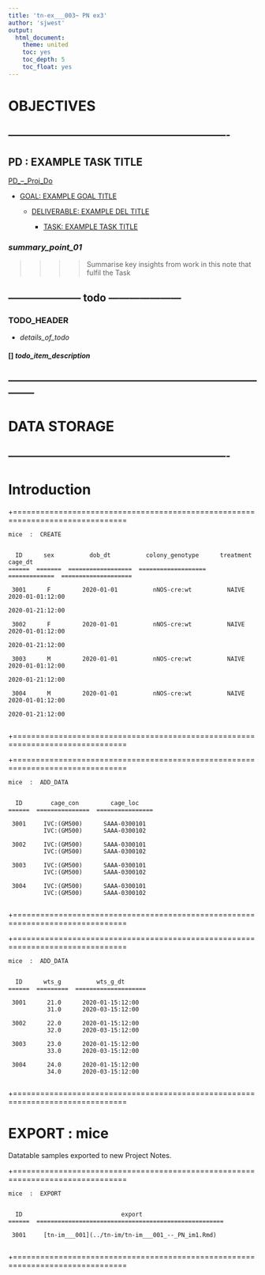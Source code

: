```yaml
---
title: 'tn-ex___003~ PN ex3'
author: 'sjwest'
output:
  html_document:
    theme: united
    toc: yes
    toc_depth: 5
    toc_float: yes
---
```




# OBJECTIVES



----------------------------------------------------------------
----------------------------------------------------------------



## PD : EXAMPLE TASK TITLE


[PD_--_Proj_Do](../../PD_--_Proj_Do.Rmd)


* [GOAL: EXAMPLE GOAL TITLE](../../PD_--_Proj_Do.Rmd#goal-example-goal-title)

    + [DELIVERABLE: EXAMPLE DEL TITLE](../../PD_--_Proj_Do.Rmd#deliverable-example-del-title)

        - [TASK: EXAMPLE TASK TITLE](../../PD_--_Proj_Do.Rmd#task-example-task-title)



### _summary_point_01_

>>>>
>>>> Summarise key insights from work in this note that fulfil the Task
>>>>



--------------------- todo ---------------------
------------------------------------------------


### TODO_HEADER


* _details_of_todo_



#### [] _todo_item_description_



--------------------------------------------------------------------------------
--------------------------------------------------------------------------------



# DATA STORAGE


----------------------------------------------------------------
----------------------------------------------------------------



# Introduction


+===============================================================================


    mice  :  CREATE


      ID      sex          dob_dt          colony_genotype      treatment           cage_dt        
    ======  =======  ==================  ===================  =============  ====================  

     3001      F         2020-01-01          nNOS-cre:wt          NAIVE        2020-01-01:12:00    
                                                                               2020-01-21:12:00    
                                                                                                   
     3002      F         2020-01-01          nNOS-cre:wt          NAIVE        2020-01-01:12:00    
                                                                               2020-01-21:12:00    
                                                                                                   
     3003      M         2020-01-01          nNOS-cre:wt          NAIVE        2020-01-01:12:00    
                                                                               2020-01-21:12:00    
                                                                                                   
     3004      M         2020-01-01          nNOS-cre:wt          NAIVE        2020-01-01:12:00    
                                                                               2020-01-21:12:00    
                                                                                                   

+===============================================================================

+===============================================================================


    mice  :  ADD_DATA


      ID        cage_con         cage_loc      
    ======  ===============  ================  

     3001     IVC:(GM500)      SAAA-0300101    
              IVC:(GM500)      SAAA-0300102    
                                               
     3002     IVC:(GM500)      SAAA-0300101    
              IVC:(GM500)      SAAA-0300102    
                                               
     3003     IVC:(GM500)      SAAA-0300101    
              IVC:(GM500)      SAAA-0300102    
                                               
     3004     IVC:(GM500)      SAAA-0300101    
              IVC:(GM500)      SAAA-0300102    
                                               

+===============================================================================


+===============================================================================


    mice  :  ADD_DATA


      ID      wts_g          wts_g_dt        
    ======  =========  ====================  

     3001      21.0      2020-01-15:12:00    
               31.0      2020-03-15:12:00    

     3002      22.0      2020-01-15:12:00    
               32.0      2020-03-15:12:00    
                                             
     3003      23.0      2020-01-15:12:00    
               33.0      2020-03-15:12:00    
                                             
     3004      24.0      2020-01-15:12:00    
               34.0      2020-03-15:12:00    
                                             

+===============================================================================



# EXPORT : mice


Datatable samples exported to new Project Notes.


+===============================================================================


    mice  :  EXPORT


      ID                            export                         
    ======  =====================================================  

     3001     [tn-im___001](../tn-im/tn-im___001_--_PN_im1.Rmd)    
                                                                   

+===============================================================================































